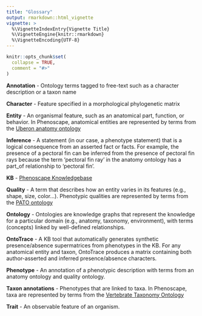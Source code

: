 ```yaml
---
title: "Glossary"
output: rmarkdown::html_vignette
vignette: >
  %\VignetteIndexEntry{Vignette Title}
  %\VignetteEngine{knitr::rmarkdown}
  %\VignetteEncoding{UTF-8}
---
```


```r
knitr::opts_chunk$set(
  collapse = TRUE,
  comment = "#>"
)
```
**Annotation** - Ontology terms tagged to free-text such as a character description or a taxon name

**Character** - Feature specified in a morphological phylogenetic matrix

**Entity** - An organismal feature, such as an anatomical part, function, or behavior. In Phenoscape, anatomical entities are represented by terms from the [Uberon anatomy ontology]

**Inference** - A statement (in our case, a phenotype statement) that is a logical consequence from an asserted fact or facts. For example, the presence of a pectoral fin can be inferred from the presence of pectoral fin rays because the term ‘pectoral fin ray’ in the anatomy ontology has a part_of relationship to ‘pectoral fin’.

**KB** - [Phenoscape Knowledgebase]

**Quality** - A term that describes how an entity varies in its features (e.g., shape, size, color…). Phenotypic qualities are represented by terms from the [PATO ontology]

**Ontology** - Ontologies are knowledge graphs that represent the knowledge for a particular domain (e.g., anatomy, taxonomy, environment), with terms (concepts) linked by well-defined relationships.

**OntoTrace** - A KB tool that automatically generates synthetic presence/absence supermatrices from phenotypes in the KB. For any anatomical entity and taxon, OntoTrace produces a matrix containing both author-asserted and inferred presence/absence characters.

**Phenotype** - An annotation of a phenotypic description with terms from an anatomy ontology and quality ontology.

**Taxon annotations** - Phenotypes that are linked to taxa. In Phenoscape, taxa are represented by terms from the [Vertebrate Taxonomy Ontology]

**Trait** - An observable feature of an organism.


[Phenoscape Knowledgebase]: https://kb.phenoscape.org/
[Uberon anatomy ontology]: http://www.ontobee.org/ontology/UBERON
[PATO ontology]: http://www.ontobee.org/ontology/PATO
[Vertebrate Taxonomy Ontology]: http://www.ontobee.org/ontology/VTO
